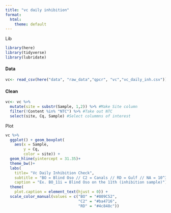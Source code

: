```yaml
---
title: "vc daily inhibition"
format:
  html:
    theme: default
---
```


Lib

```r
library(here)
library(tidyverse)
library(lubridate)
```

#### Data

```r
vc<- read_csv(here("data", "raw_data","qpcr", "vc","vc_daily_inh.csv"))
```

#### Clean

```r
vc<- vc %>%
  mutate(site = substr(Sample, 1,2)) %>% #Make Site column
  filter(!Content %in% "NTC") %>% #Take out NTC
  select(site, Cq, Sample) #Select colummns of interest
```

Plot

```r
vc %>%
  ggplot() + geom_boxplot(
    aes(x = Sample,
        y = Cq,
        color = site)) +
  geom_hline(yintercept = 31.35)+
  theme_bw()+
  labs(
    title= "Vc Daily Inhibition Check",
    subtitle = "BO = Blind Oso // C2 = Canals // RD = Gulf // NA = 10^3 +Control",
    caption = "Ex. BO_11i = Blind Oso on the 11th (inhibition sample)")+
  theme(
    plot.caption = element_text(hjust = 0)) +
  scale_color_manual(values = c("BO" = "#809C52",
                                "C2" = "#ba4716",
                                "RD" = "#4c848c"))
```
